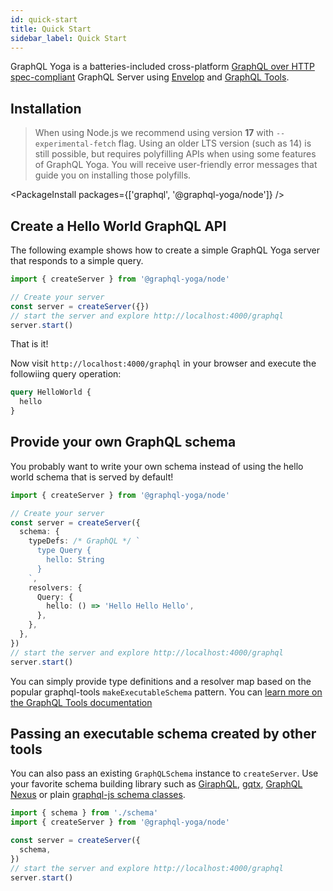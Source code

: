 ```yaml
---
id: quick-start
title: Quick Start
sidebar_label: Quick Start
---
```


GraphQL Yoga is a batteries-included cross-platform [GraphQL over HTTP spec-compliant](https://github.com/graphql/graphql-over-http) GraphQL Server using [Envelop](https://envelop.dev) and [GraphQL Tools](https://graphql-tools.com).

## Installation

> When using Node.js we recommend using version **17** with `--experimental-fetch` flag. Using an older LTS version (such as 14) is still possible, but requires polyfilling APIs when using some features of GraphQL Yoga. You will receive user-friendly error messages that guide you on installing those polyfills.

<PackageInstall packages={['graphql', '@graphql-yoga/node']} />

## Create a Hello World GraphQL API

The following example shows how to create a simple GraphQL Yoga server that responds to a simple query.

```ts
import { createServer } from '@graphql-yoga/node'

// Create your server
const server = createServer({})
// start the server and explore http://localhost:4000/graphql
server.start()
```

That is it!

Now visit `http://localhost:4000/graphql` in your browser and execute the followiing query operation:

```graphql
query HelloWorld {
  hello
}
```

## Provide your own GraphQL schema

You probably want to write your own schema instead of using the hello world schema that is served by default!

```ts
import { createServer } from '@graphql-yoga/node'

// Create your server
const server = createServer({
  schema: {
    typeDefs: /* GraphQL */ `
      type Query {
        hello: String
      }
    `,
    resolvers: {
      Query: {
        hello: () => 'Hello Hello Hello',
      },
    },
  },
})
// start the server and explore http://localhost:4000/graphql
server.start()
```

You can simply provide type definitions and a resolver map based on the popular graphql-tools `makeExecutableSchema` pattern. You can [learn more on the GraphQL Tools documentation](https://www.graphql-tools.com/docs/generate-schema)

## Passing an executable schema created by other tools

You can also pass an existing `GraphQLSchema` instance to `createServer`.
Use your favorite schema building library such as [GiraphQL](https://giraphql.com/), [gqtx](https://github.com/sikanhe/gqtx), [GraphQL Nexus](https://nexusjs.org/) or plain [graphql-js schema classes](https://graphql.org/graphql-js/type/#graphqlschema).

```ts
import { schema } from './schema'
import { createServer } from '@graphql-yoga/node'

const server = createServer({
  schema,
})
// start the server and explore http://localhost:4000/graphql
server.start()
```
